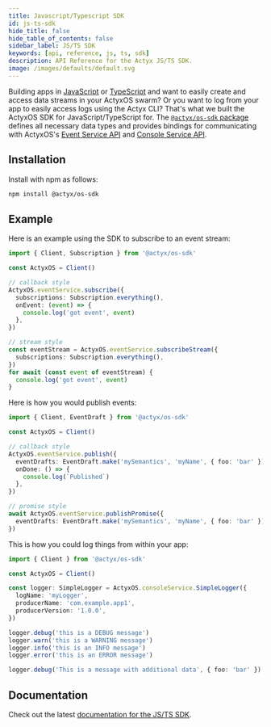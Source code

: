 ```yaml
---
title: Javascript/Typescript SDK
id: js-ts-sdk
hide_title: false
hide_table_of_contents: false
sidebar_label: JS/TS SDK
keywords: [api, reference, js, ts, sdk]
description: API Reference for the Actyx JS/TS SDK.
image: /images/defaults/default.svg
---
```


Building apps in [JavaScript](https://developer.mozilla.org/en-US/docs/Web/JavaScript) or [TypeScript](https://www.typescriptlang.org/) and want to easily create and access data streams in your ActyxOS swarm? Or you want to log from your app to easily access logs using the Actyx CLI? That's what we built the ActyxOS SDK for JavaScript/TypeScript for. The [`@actyx/os-sdk` package](http://npmjs.com/package/@actyx/os-sdk) defines all necessary data types and provides bindings for communicating with ActyxOS's [Event Service API](../api/event-service.md) and [Console Service API](../api/console-service.md).

## Installation

Install with npm as follows:

```bash
npm install @actyx/os-sdk
```

## Example

Here is an example using the SDK to subscribe to an event stream:

```typescript
import { Client, Subscription } from '@actyx/os-sdk'

const ActyxOS = Client()

// callback style
ActyxOS.eventService.subscribe({
  subscriptions: Subscription.everything(),
  onEvent: (event) => {
    console.log('got event', event)
  },
})

// stream style
const eventStream = ActyxOS.eventService.subscribeStream({
  subscriptions: Subscription.everything(),
})
for await (const event of eventStream) {
  console.log('got event', event)
}
```

Here is how you would publish events:

```typescript
import { Client, EventDraft } from '@actyx/os-sdk'

const ActyxOS = Client()

// callback style
ActyxOS.eventService.publish({
  eventDrafts: EventDraft.make('mySemantics', 'myName', { foo: 'bar' }),
  onDone: () => {
    console.log(`Published`)
  },
})

// promise style
await ActyxOS.eventService.publishPromise({
  eventDrafts: EventDraft.make('mySemantics', 'myName', { foo: 'bar' }),
})
```

This is how you could log things from within your app:

```typescript
import { Client } from '@actyx/os-sdk'

const ActyxOS = Client()

const logger: SimpleLogger = ActyxOS.consoleService.SimpleLogger({
  logName: 'myLogger',
  producerName: 'com.example.app1',
  producerVersion: '1.0.0',
})

logger.debug('this is a DEBUG message')
logger.warn('this is a WARNING message')
logger.info('this is an INFO message')
logger.error('this is an ERROR message')

logger.debug('This is a message with additional data', { foo: 'bar' })
```

## Documentation

Check out the latest <a href="/@actyx/os-sdk" target="_blank" rel="noopener noreferrer">documentation for the JS/TS SDK</a>.
